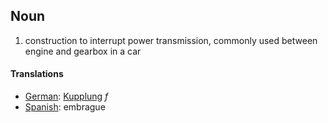 == Noun ==
#construction to interrupt power transmission, commonly used between engine and gearbox in a car

====Translations====
*[[German]]: [[Kupplung]] ''f''
*[[Spanish]]: embrague